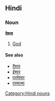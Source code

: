 ==Hindi==
===Noun===
'''देवता'''
#[[God]]
====See also====
*[[दैवता]]
*[[ईश्वर]]
*[[परमेश्वर]]
*[[परमात्मा]]
[[Category:Hindi nouns]]